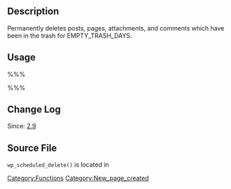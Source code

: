 == Description ==

Permanently deletes posts, pages, attachments, and comments which have been in the trash for EMPTY_TRASH_DAYS.

== Usage ==

%%%<?php wp_scheduled_delete(  ); ?>%%%

== Change Log ==

Since: [[Version 2.9|2.9]]

== Source File ==

<tt>wp_scheduled_delete()</tt> is located in {{Trac|wp-includes/functions.php}}

[[Category:Functions]]

[[Category:New_page_created]]